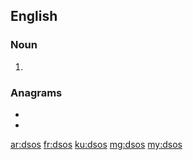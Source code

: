 ==English==

===Noun===
{{head|en|noun plural form}}

# {{plural of|dso|lang=en}}

===Anagrams===
* {{l|en|doss}}
* {{l|en|sods}}

[[ar:dsos]]
[[fr:dsos]]
[[ku:dsos]]
[[mg:dsos]]
[[my:dsos]]